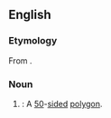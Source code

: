 ==English==

===Etymology===
From {{suffix|en|50|gon}}.

===Noun===
{{en-noun|head=[[50]][[-gon]]}}

# {{lb|en|math}} {{synonym of|en|pentacontagon}}: A [[50]]-[[side]]d [[polygon]].

{{cln|en|terms spelled with 0|terms spelled with 5}}
{{c|en|Fifty|Geometry}}
